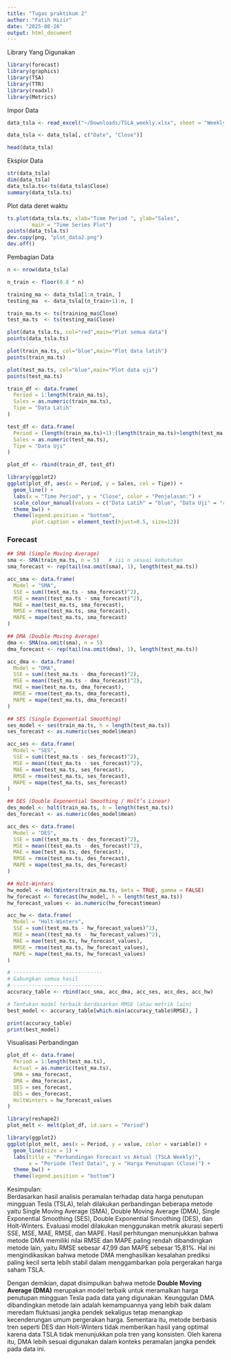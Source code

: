 ```yaml
---
title: "Tugas praktikum 2"
author: "Fatih Hizir"
date: "2025-08-26"
output: html_document
---
```


Library Yang Digunakan

```r
library(forecast)
library(graphics)
library(TSA)
library(TTR)
library(readxl)
library(Metrics)
```

Impor Data

```r
data_tsla <- read_excel("~/Downloads/TSLA_weekly.xlsx", sheet = "Weekly Data")

data_tsla <- data_tsla[, c("Date", "Close")]

head(data_tsla)
```

Eksplor Data

```r
str(data_tsla)
dim(data_tsla)
data_tsla.ts<-ts(data_tsla$Close)
summary(data_tsla.ts)
```

Plot data deret waktu

```r
ts.plot(data_tsla.ts, xlab="Time Period ", ylab="Sales", 
        main = "Time Series Plot")
points(data_tsla.ts)
dev.copy(png, "plot_data2.png")
dev.off()
```

Pembagian Data

```r
n <- nrow(data_tsla)

n_train <- floor(0.8 * n)

training_ma <- data_tsla[1:n_train, ]
testing_ma  <- data_tsla[(n_train+1):n, ]

train_ma.ts <- ts(training_ma$Close)
test_ma.ts  <- ts(testing_ma$Close)
```

```r
plot(data_tsla.ts, col="red",main="Plot semua data")
points(data_tsla.ts)

plot(train_ma.ts, col="blue",main="Plot data latih")
points(train_ma.ts)

plot(test_ma.ts, col="blue",main="Plot data uji")
points(test_ma.ts)
```

```r
train_df <- data.frame(
  Period = 1:length(train_ma.ts),
  Sales = as.numeric(train_ma.ts),
  Tipe = "Data Latih"
)

test_df <- data.frame(
  Period = (length(train_ma.ts)+1):(length(train_ma.ts)+length(test_ma.ts)),  
  Sales = as.numeric(test_ma.ts),
  Tipe = "Data Uji"
)

plot_df <- rbind(train_df, test_df)

library(ggplot2)
ggplot(plot_df, aes(x = Period, y = Sales, col = Tipe)) + 
  geom_line() +
  labs(x = "Time Period", y = "Close", color = "Penjelasan:") +
  scale_colour_manual(values = c("Data Latih" = "blue", "Data Uji" = "red")) +
  theme_bw() + 
  theme(legend.position = "bottom",
        plot.caption = element_text(hjust=0.5, size=12))

```

### Forecast 

```r

## SMA (Simple Moving Average)
sma <- SMA(train_ma.ts, n = 5)   # isi n sesuai kebutuhan
sma_forecast <- rep(tail(na.omit(sma), 1), length(test_ma.ts))

acc_sma <- data.frame(
  Model = "SMA",
  SSE = sum((test_ma.ts - sma_forecast)^2),
  MSE = mean((test_ma.ts - sma_forecast)^2),
  MAE = mae(test_ma.ts, sma_forecast),
  RMSE = rmse(test_ma.ts, sma_forecast),
  MAPE = mape(test_ma.ts, sma_forecast)
)

## DMA (Double Moving Average)
dma <- SMA(na.omit(sma), n = 5)  
dma_forecast <- rep(tail(na.omit(dma), 1), length(test_ma.ts))

acc_dma <- data.frame(
  Model = "DMA",
  SSE = sum((test_ma.ts - dma_forecast)^2),
  MSE = mean((test_ma.ts - dma_forecast)^2),
  MAE = mae(test_ma.ts, dma_forecast),
  RMSE = rmse(test_ma.ts, dma_forecast),
  MAPE = mape(test_ma.ts, dma_forecast)
)

## SES (Single Exponential Smoothing)
ses_model <- ses(train_ma.ts, h = length(test_ma.ts))
ses_forecast <- as.numeric(ses_model$mean)

acc_ses <- data.frame(
  Model = "SES",
  SSE = sum((test_ma.ts - ses_forecast)^2),
  MSE = mean((test_ma.ts - ses_forecast)^2),
  MAE = mae(test_ma.ts, ses_forecast),
  RMSE = rmse(test_ma.ts, ses_forecast),
  MAPE = mape(test_ma.ts, ses_forecast)
)

## DES (Double Exponential Smoothing / Holt’s Linear)
des_model <- holt(train_ma.ts, h = length(test_ma.ts))
des_forecast <- as.numeric(des_model$mean)

acc_des <- data.frame(
  Model = "DES",
  SSE = sum((test_ma.ts - des_forecast)^2),
  MSE = mean((test_ma.ts - des_forecast)^2),
  MAE = mae(test_ma.ts, des_forecast),
  RMSE = rmse(test_ma.ts, des_forecast),
  MAPE = mape(test_ma.ts, des_forecast)
)

## Holt-Winters
hw_model <- HoltWinters(train_ma.ts, beta = TRUE, gamma = FALSE)
hw_forecast <- forecast(hw_model, h = length(test_ma.ts))
hw_forecast_values <- as.numeric(hw_forecast$mean)

acc_hw <- data.frame(
  Model = "Holt-Winters",
  SSE = sum((test_ma.ts - hw_forecast_values)^2),
  MSE = mean((test_ma.ts - hw_forecast_values)^2),
  MAE = mae(test_ma.ts, hw_forecast_values),
  RMSE = rmse(test_ma.ts, hw_forecast_values),
  MAPE = mape(test_ma.ts, hw_forecast_values)
)

# -----------------------------
# Gabungkan semua hasil
# -----------------------------
accuracy_table <- rbind(acc_sma, acc_dma, acc_ses, acc_des, acc_hw)

# Tentukan model terbaik berdasarkan RMSE (atau metrik lain)
best_model <- accuracy_table[which.min(accuracy_table$RMSE), ]

print(accuracy_table)
print(best_model)

```

Visualisasi Perbandingan

```r
plot_df <- data.frame(
  Period = 1:length(test_ma.ts),
  Actual = as.numeric(test_ma.ts),
  SMA = sma_forecast,
  DMA = dma_forecast,
  SES = ses_forecast,
  DES = des_forecast,
  HoltWinters = hw_forecast_values
)

library(reshape2)
plot_melt <- melt(plot_df, id.vars = "Period")

library(ggplot2)
ggplot(plot_melt, aes(x = Period, y = value, color = variable)) +
  geom_line(size = 1) +
  labs(title = "Perbandingan Forecast vs Aktual (TSLA Weekly)",
       x = "Periode (Test Data)", y = "Harga Penutupan (Close)") +
  theme_bw() +
  theme(legend.position = "bottom")

```

Kesimpulan:\
Berdasarkan hasil analisis peramalan terhadap data harga penutupan mingguan Tesla (TSLA), telah dilakukan perbandingan beberapa metode yaitu Single Moving Average (SMA), Double Moving Average (DMA), Single Exponential Smoothing (SES), Double Exponential Smoothing (DES), dan Holt-Winters. Evaluasi model dilakukan menggunakan metrik akurasi seperti SSE, MSE, MAE, RMSE, dan MAPE. Hasil perhitungan menunjukkan bahwa metode DMA memiliki nilai RMSE dan MAPE paling rendah dibandingkan metode lain, yaitu RMSE sebesar 47,99 dan MAPE sebesar 15,81%. Hal ini mengindikasikan bahwa metode DMA menghasilkan kesalahan prediksi paling kecil serta lebih stabil dalam menggambarkan pola pergerakan harga saham TSLA.

Dengan demikian, dapat disimpulkan bahwa metode **Double Moving Average (DMA)** merupakan model terbaik untuk meramalkan harga penutupan mingguan Tesla pada data yang digunakan. Keunggulan DMA dibandingkan metode lain adalah kemampuannya yang lebih baik dalam meredam fluktuasi jangka pendek sekaligus tetap menangkap kecenderungan umum pergerakan harga. Sementara itu, metode berbasis tren seperti DES dan Holt-Winters tidak memberikan hasil yang optimal karena data TSLA tidak menunjukkan pola tren yang konsisten. Oleh karena itu, DMA lebih sesuai digunakan dalam konteks peramalan jangka pendek pada data ini.
